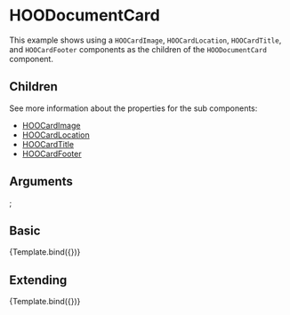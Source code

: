 
<Meta title="Organisms/Cards/HOODocumentCard" component={HOODocumentCard}/>

# HOODocumentCard

This example shows using a `HOOCardImage`, `HOOCardLocation`, `HOOCardTitle`, and `HOOCardFooter` components as the children of the `HOODocumentCard` component.

## Children

See more information about the properties for the sub components:

- [HOOCardImage](?path=/docs/molecules-card-elements-hoocardimage--basic)
- [HOOCardLocation](?path=/docs/molecules-card-elements-hoocardlocation--basic)
- [HOOCardTitle](?path=/docs/molecules-card-elements-hoocardtitle--basic)
- [HOOCardFooter](?path=/docs/molecules-card-elements-hoocardfooter--basic)

## Arguments

<ArgsTable of={HOODocumentCard} />

  <HOOCardImage imageSource="https://placekitten.com/320/180" imageAlt="Kitten" />
  <HOOCardLocation location="My Location Card" />
  <HOOCardTitle title="My Card Title" />
  <HOOCardFooter
    avatarImage="https://placekitten.com/32/32"
    avatarImageAlt="Kitty"
    avatarImageSize={HOOAvatarSize.Px32}
    name="Mr. Bigglesworth"
    modified="December 31, 2021" />
</HOODocumentCard>;

## Basic
<Canvas>
  <Story 
    name="Basic"
    args = { 
      { }
    }>
    {Template.bind({})}
  </Story>
</Canvas>

## Extending
<Canvas>
  <Story 
    name="Extending"
    args = { 
     { rootElementAttributes: { style: { backgroundColor: "red" } }}
    }>
    {Template.bind({})}
  </Story>
</Canvas>